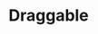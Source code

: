 
<Meta title="Primitives/Draggable" />

# Draggable

<Canvas>
  <Story name="Draggable">
    <div
      data-component="Draggable"
      className="w-48 h-48 rounded-full bg-black cursor-grab active:cursor-grabbing"
    ></div>
  </Story>
</Canvas>

